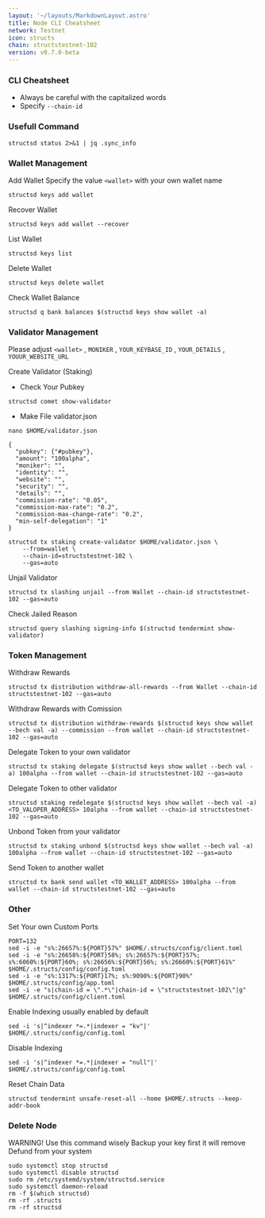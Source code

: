 ```yaml
---
layout: '~/layouts/MarkdownLayout.astro'
title: Node CLI Cheatsheet
network: Testnet
icon: structs
chain: structstestnet-102
version: v0.7.0-beta
---
```


### CLI Cheatsheet

- Always be careful with the capitalized words
- Specify `--chain-id`

### Usefull Command
```
structsd status 2>&1 | jq .sync_info
```

### Wallet Management

Add Wallet
Specify the value `<wallet>` with your own wallet name

```
structsd keys add wallet
```

Recover Wallet
```
structsd keys add wallet --recover
```

List Wallet
```
structsd keys list
```

Delete Wallet
```
structsd keys delete wallet
```

Check Wallet Balance
```
structsd q bank balances $(structsd keys show wallet -a)
```

### Validator Management

Please adjust `<wallet>` , `MONIKER` , `YOUR_KEYBASE_ID` , `YOUR_DETAILS` , `YOUUR_WEBSITE_URL`

Create Validator (Staking)
- Check Your Pubkey
```
structsd comet show-validator
```
- Make File validator.json
```
nano $HOME/validator.json
```
```
{
  "pubkey": {"#pubkey"},
  "amount": "100alpha",
  "moniker": "",
  "identity": "",
  "website": "",
  "security": "",
  "details": "",
  "commission-rate": "0.05",
  "commission-max-rate": "0.2",
  "commission-max-change-rate": "0.2",
  "min-self-delegation": "1"
}
```
```
structsd tx staking create-validator $HOME/validator.json \
    --from=wallet \
    --chain-id=structstestnet-102 \
    --gas=auto
```

Unjail Validator
```
structsd tx slashing unjail --from Wallet --chain-id structstestnet-102 --gas=auto
```

Check Jailed Reason
```
structsd query slashing signing-info $(structsd tendermint show-validator)
```

### Token Management

Withdraw Rewards
```
structsd tx distribution withdraw-all-rewards --from Wallet --chain-id structstestnet-102 --gas=auto
```

Withdraw Rewards with Comission
```
structsd tx distribution withdraw-rewards $(structsd keys show wallet --bech val -a) --commission --from wallet --chain-id structstestnet-102 --gas=auto
```

Delegate Token to your own validator
```
structsd tx staking delegate $(structsd keys show wallet --bech val -a) 100alpha --from wallet --chain-id structstestnet-102 --gas=auto
```

Delegate Token to other validator
```
structsd staking redelegate $(structsd keys show wallet --bech val -a) <TO_VALOPER_ADDRESS> 10alpha --from wallet --chain-id structstestnet-102 --gas=auto
```

Unbond Token from your validator
```
structsd tx staking unbond $(structsd keys show wallet --bech val -a) 100alpha --from wallet --chain-id structstestnet-102 --gas=auto
```

Send Token to another wallet
```
structsd tx bank send wallet <TO_WALLET_ADDRESS> 100alpha --from wallet --chain-id structstestnet-102 --gas=auto
```

### Other

Set Your own Custom Ports

```
PORT=132
sed -i -e "s%:26657%:${PORT}57%" $HOME/.structs/config/client.toml
sed -i -e "s%:26658%:${PORT}58%; s%:26657%:${PORT}57%; s%:6060%:${PORT}60%; s%:26656%:${PORT}56%; s%:26660%:${PORT}61%" $HOME/.structs/config/config.toml
sed -i -e "s%:1317%:${PORT}17%; s%:9090%:${PORT}90%" $HOME/.structs/config/app.toml
sed -i -e "s|chain-id = \".*\"|chain-id = \"structstestnet-102\"|g" $HOME/.structs/config/client.toml
```

Enable Indexing usually enabled by default
```
sed -i 's|^indexer *=.*|indexer = "kv"|' $HOME/.structs/config/config.toml
```

Disable Indexing
```
sed -i 's|^indexer *=.*|indexer = "null"|' $HOME/.structs/config/config.toml
```

Reset Chain Data
```
structsd tendermint unsafe-reset-all --home $HOME/.structs --keep-addr-book
```

### Delete Node

WARNING! Use this command wisely 
Backup your key first it will remove Defund from your system

```
sudo systemctl stop structsd
sudo systemctl disable structsd
sudo rm /etc/systemd/system/structsd.service
sudo systemctl daemon-reload
rm -f $(which structsd)
rm -rf .structs
rm -rf structsd
```
